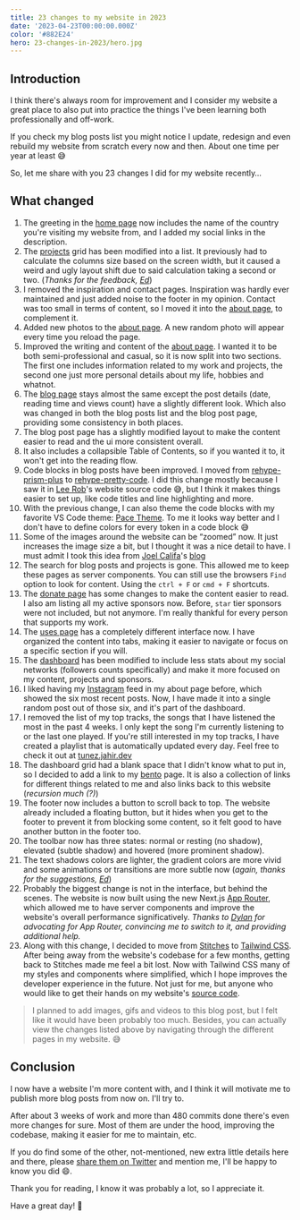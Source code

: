 ```yaml
---
title: 23 changes to my website in 2023
date: '2023-04-23T00:00:00.000Z'
color: '#882E24'
hero: 23-changes-in-2023/hero.jpg
---
```


## Introduction

I think there's always room for improvement and I consider my website a great place to also put into practice the things I've been learning both professionally and off-work.

If you check my blog posts list you might notice I update, redesign and even rebuild my website from scratch every now and then. About one time per year at least 😅

So, let me share with you 23 changes I did for my website recently…

## What changed

1. The greeting in the [home page](/) now includes the name of the country you're visiting my website from, and I added my social links in the description.
2. The [projects](/projects) grid has been modified into a list. It previously had to calculate the columns size based on the screen width, but it caused a weird and ugly layout shift due to said calculation taking a second or two.
   (_Thanks for the feedback, [Ed](https://twitter.com/edpratti)_)
3. I removed the inspiration and contact pages. Inspiration was hardly ever maintained and just added noise to the footer in my opinion. Contact was too small in terms of content, so I moved it into the [about page](/about), to complement it.
4. Added new photos to the [about page](/about). A new random photo will appear every time you reload the page.
5. Improved the writing and content of the [about page](/about). I wanted it to be both semi-professional and casual, so it is now split into two sections. The first one includes information related to my work and projects, the second one just more personal details about my life, hobbies and whatnot.
6. The [blog page](/blog) stays almost the same except the post details (date, reading time and views count) have a slightly different look. Which also was changed in both the blog posts list and the blog post page, providing some consistency in both places.
7. The blog post page has a slightly modified layout to make the content easier to read and the ui more consistent overall.
8. It also includes a collapsible Table of Contents, so if you wanted it to, it won't get into the reading flow.
9. Code blocks in blog posts have been improved. I moved from [rehype-prism-plus](https://www.npmjs.com/package/rehype-prism-plus) to [rehype-pretty-code](https://rehype-pretty-code.netlify.app/). I did this change mostly because I saw it in [Lee Rob](https://leerob.io/)'s website source code 😅, but I think it makes things easier to set up, like code titles and line highlighting and more.
10. With the previous change, I can also theme the code blocks with my favorite VS Code theme: [Pace Theme](https://github.com/fabian-hiller/vscode-pace-theme). To me it looks way better and I don't have to define colors for every token in a code block 😅
11. Some of the images around the website can be “zoomed” now. It just increases the image size a bit, but I thought it was a nice detail to have. I must admit I took this idea from [Joel Califa](https://joelcalifa.com/)'s [blog](https://joelcalifa.com/blog/)
12. The search for blog posts and projects is gone. This allowed me to keep these pages as server components. You can still use the browsers `Find` option to look for content. Using the `ctrl + F` or `cmd + F` shortcuts.
13. The [donate page](/donate) has some changes to make the content easier to read. I also am listing all my active sponsors now. Before, `star` tier sponsors were not included, but not anymore. I'm really thankful for every person that supports my work.
14. The [uses page](/uses) has a completely different interface now. I have organized the content into tabs, making it easier to navigate or focus on a specific section if you will.
15. The [dashboard](/dashboard) has been modified to include less stats about my social networks (followers counts specifically) and make it more focused on my content, projects and sponsors.
16. I liked having my [Instagram](https://instagram.com/jahirfiquitiva) feed in my about page before, which showed the six most recent posts. Now, I have made it into a single random post out of those six, and it's part of the dashboard.
17. I removed the list of my top tracks, the songs that I have listened the most in the past 4 weeks. I only kept the song I'm currently listening to or the last one played.
    If you're still interested in my top tracks, I have created a playlist that is automatically updated every day. Feel free to check it out at [tunez.jahir.dev](https://tunez.jahir.dev)
18. The dashboard grid had a blank space that I didn't know what to put in, so I decided to add a link to my [bento](https://links.jahir.dev) page. It is also a collection of links for different things related to me and also links back to this website (_recursion much (?)_)
19. The footer now includes a button to scroll back to top. The website already included a floating button, but it hides when you get to the footer to prevent it from blocking some content, so it felt good to have another button in the footer too.
20. The toolbar now has three states: normal or resting (no shadow), elevated (subtle shadow) and hovered (more prominent shadow).
21. The text shadows colors are lighter, the gradient colors are more vivid and some animations or transitions are more subtle now (_again, thanks for the suggestions, [Ed](https://twitter.com/edpratti)_)
22. Probably the biggest change is not in the interface, but behind the scenes. The website is now built using the new Next.js [App Router](https://beta.nextjs.org/docs/getting-started#introducing-the-app-router), which allowed me to have server components and improve the website's overall performance significatively.
    _Thanks to [Dylan](https://evowizz.dev) for advocating for App Router, convincing me to switch to it, and providing additional help._
23. Along with this change, I decided to move from [Stitches](https://stitches.dev) to [Tailwind CSS](https://tailwindcss.com/). After being away from the website's codebase for a few months, getting back to Stitches made me feel a bit lost. Now with Tailwind CSS many of my styles and components where simplified, which I hope improves the developer experience in the future. Not just for me, but anyone who would like to get their hands on my website's [source code](https://github.com/jahirfiquitiva/jahir.dev).

> I planned to add images, gifs and videos to this blog post, but I felt like it would have been probably too much. Besides, you can actually view the changes listed above by navigating through the different pages in my website. 😅

## Conclusion

I now have a website I'm more content with, and I think it will motivate me to publish more blog posts from now on. I'll try to.

After about 3 weeks of work and more than 480 commits done there's even more changes for sure. Most of them are under the hood, improving the codebase, making it easier for me to maintain, etc.

If you do find some of the other, not-mentioned, new extra little details here and there, please [share them on Twitter](https://twitter.com/intent/tweet?text=Hey%20%40jahirfiquitiva%0A) and mention me, I'll be happy to know you did 😄.

Thank you for reading, I know it was probably a lot, so I appreciate it.

Have a great day! 👋
